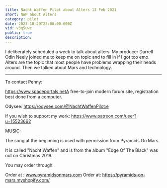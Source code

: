 ```yaml
---
title: Nacht Waffen Pilot about Alters 13 Feb 2021
short: NWP about Alters
category: pilot
date: 2023-10-29T23:00:00.000Z
vid: v3q5uwc
public: true
description:
---
```

I deliberately scheduled a week to talk about alters. My producer Darrell Odin Neely joined me to keep me on topic and to fill in if I got too emo. Alters are the topic that most people have problems wrapping their heads around. Then we talked about Mars and technology.
***
To contact Penny:

https://www.spaceportals.net​​​​​A free-to-join modern forum site, registration best done from a computer.

Odysee: https://odysee.com/@NachtWaffenPilot:e

If you wish to support my work: https://www.patreon.com/user?u=15523662

MUSIC:

The song at the beginning is used with permission from Pyramids On Mars.

It is called "Nacht Waffen" and is from the album "Edge Of The Black" was out on Christmas 2019.

You may order through:

Order at : www.pyramidsonmars.com Order at: https://pyramids-on-mars.myshopify.com/​
